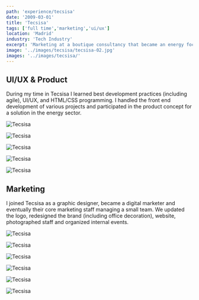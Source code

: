 ```yaml
---
path: 'experience/tecsisa'
date: '2009-03-01'
title: 'Tecsisa'
tags: ['full time','marketing','ui/ux']
location: 'Madrid'
industry: 'Tech Industry'
excerpt: 'Marketing at a boutique consultancy that became an energy focused startup'
image: '../images/tecsisa/tecsisa-02.jpg'
images: '../images/tecsisa/'
---
```


## UI/UX & Product
During my time in Tecsisa I learned best development practices (including agile), UI/UX, and HTML/CSS programming. I handled the front end development of various projects and participated in the product concept for a solution in the energy sector. 

<div class="row my-5">
<div class="col-md-3 offset-md-5">

![Tecsisa](../images/tecsisa/tecsisa-08.jpg)


</div>



<div class="col-md-3">

![Tecsisa](../images/tecsisa/tecsisa-06.jpg)


</div>
</div>


<div class="row my-5">

<div class="col-md-3 offset-md-2">

![Tecsisa](../images/tecsisa/tecsisa-12.jpg)


</div>

<div class="col-md-3">

![Tecsisa](../images/tecsisa/tecsisa-11.jpg)


</div>

<div class="col-md-3">

![Tecsisa](../images/tecsisa/tecsisa-09.jpg)


</div>


</div>





## Marketing
I joined Tecsisa as a graphic designer, became a digital marketer and eventually their core marketing staff managing a small team. We updated the logo, redesigned the brand (including office decoration), website, photographed staff and organized internal events. 

<div class="row my-5">
<div class="col-md-3 offset-md-2">

![Tecsisa](../images/tecsisa/tecsisa-03.jpg)


</div>

<div class="col-md-3">

![Tecsisa](../images/tecsisa/tecsisa-05.jpg)


</div>

<div class="col-md-3">

![Tecsisa](../images/tecsisa/tecsisa-04.jpg)


</div>


</div>

<div class="row my-5">
<div class="col-md-3 offset-md-2">

![Tecsisa](../images/tecsisa/tecsisa-07.jpg)


</div>

<div class="col-md-3">

![Tecsisa](../images/tecsisa/tecsisa-01.jpg)


</div>

<div class="col-md-3">

![Tecsisa](../images/tecsisa/tecsisa-10.jpg)


</div>


</div>

